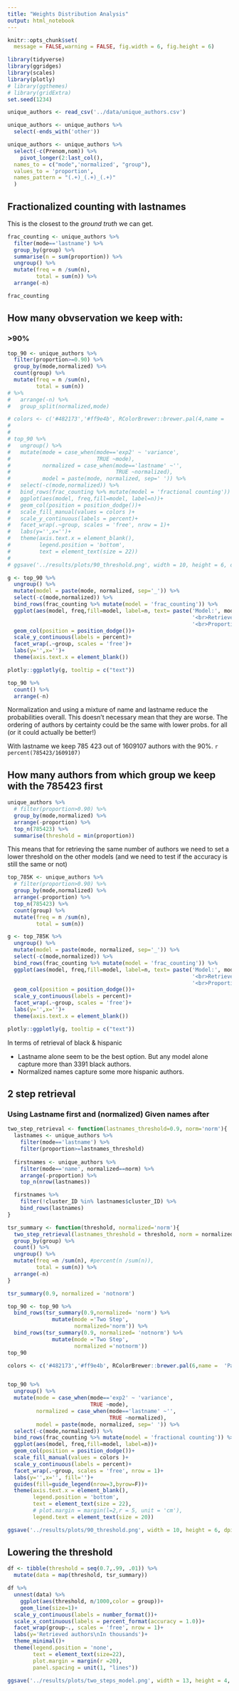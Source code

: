 ```yaml
---
title: "Weights Distribution Analysis"
output: html_notebook
---
```


```r

knitr::opts_chunk$set(
  message = FALSE,warning = FALSE, fig.width = 6, fig.height = 6)
```

```r
library(tidyverse)
library(ggridges)
library(scales)
library(plotly)
# library(ggthemes)
# library(gridExtra)
set.seed(1234)
```

```r
unique_authors <- read_csv('../data/unique_authors.csv')
```

```r
unique_authors <- unique_authors %>% 
  select(-ends_with('other'))
```


```r
unique_authors <- unique_authors %>% 
  select(-c(Prenom,nom)) %>% 
    pivot_longer(2:last_col(),
  names_to = c("mode",'normalized', "group"),
  values_to = 'proportion',
  names_pattern = "(.+)_(.+)_(.+)"
  )
```


## Fractionalized counting with lastnames

This is the closest to the _ground truth_ we can get.


```r
frac_counting <- unique_authors %>% 
  filter(mode=='lastname') %>% 
  group_by(group) %>% 
  summarise(n = sum(proportion)) %>% 
  ungroup() %>% 
  mutate(freq = n /sum(n),
         total = sum(n)) %>% 
  arrange(-n)

frac_counting
```


## How many obvservation we keep with:

### >90%

```r
top_90 <- unique_authors %>% 
  filter(proportion>=0.90) %>% 
  group_by(mode,normalized) %>% 
  count(group) %>% 
  mutate(freq = n /sum(n),
         total = sum(n)) 
# %>% 
#   arrange(-n) %>%
#   group_split(normalized,mode)
```
  
```r
# colors <- c('#482173','#ff9e4b', RColorBrewer::brewer.pal(4,name =  'Paired'))
# 
# 
# top_90 %>% 
#   ungroup() %>% 
#   mutate(mode = case_when(mode=='exp2' ~ 'variance',
#                           TRUE ~mode),
#          normalized = case_when(mode=='lastname' ~'',
#                                 TRUE ~normalized),
#          model = paste(mode, normalized, sep=' ')) %>% 
#   select(-c(mode,normalized)) %>% 
#   bind_rows(frac_counting %>% mutate(model = 'fractional counting')) %>% 
#   ggplot(aes(model, freq,fill=model, label=n))+
#   geom_col(position = position_dodge())+
#   scale_fill_manual(values = colors )+
#   scale_y_continuous(labels = percent)+
#   facet_wrap(.~group, scales = 'free', nrow = 1)+
#   labs(y='',x='')+
#   theme(axis.text.x = element_blank(),
#         legend.position = 'bottom',
#         text = element_text(size = 22))
# 
# ggsave('../results/plots/90_threshold.png', width = 10, height = 6, dpi=300, scale = 1)

```


```r
g <- top_90 %>% 
  ungroup() %>% 
  mutate(model = paste(mode, normalized, sep='_')) %>% 
  select(-c(mode,normalized)) %>% 
  bind_rows(frac_counting %>% mutate(model = 'frac_counting')) %>% 
  ggplot(aes(model, freq,fill=model, label=n, text= paste('Model:', model,
                                                          '<br>Retrieved:', n,
                                                          '<br>Proportion', percent(freq))))+
  geom_col(position = position_dodge())+
  scale_y_continuous(labels = percent)+
  facet_wrap(.~group, scales = 'free')+
  labs(y='',x='')+
  theme(axis.text.x = element_blank())

plotly::ggplotly(g, tooltip = c("text"))
```

```r
top_90 %>% 
  count() %>% 
  arrange(-n)
```

Normalization and using a mixture of name and lastname reduce the probabilities overall. This doesn't necessary mean that they are worse. The ordering of authors by certainty could be the same with lower probs. for all (or it could actually be better!)

With lastname we keep 785 423 out of 1609107 authors with the 90%. `r percent(785423/1609107)`

## How many authors from which group we keep with the 785423 first

```r
unique_authors %>% 
  # filter(proportion>0.90) %>% 
  group_by(mode,normalized) %>% 
  arrange(-proportion) %>% 
  top_n(785423) %>% 
  summarise(threshold = min(proportion))
```

This means that for retrieving the same number of authors we need to set a lower threshold on the other models (and we need to test if the accuracy is still the same or not)


```r
top_785K <- unique_authors %>% 
  # filter(proportion>0.90) %>% 
  group_by(mode,normalized) %>% 
  arrange(-proportion) %>% 
  top_n(785423) %>% 
  count(group) %>% 
  mutate(freq = n /sum(n),
         total = sum(n)) 
```


```r
g <- top_785K %>% 
  ungroup() %>% 
  mutate(model = paste(mode, normalized, sep='_')) %>% 
  select(-c(mode,normalized)) %>% 
  bind_rows(frac_counting %>% mutate(model = 'frac_counting')) %>% 
  ggplot(aes(model, freq,fill=model, label=n, text= paste('Model:', model,
                                                          '<br>Retrieved:', n,
                                                          '<br>Proportion', percent(freq))))+
  geom_col(position = position_dodge())+
  scale_y_continuous(labels = percent)+
  facet_wrap(.~group, scales = 'free')+
  labs(y='',x='')+
  theme(axis.text.x = element_blank())

plotly::ggplotly(g, tooltip = c("text"))
```



In terms of retrieval of black & hispanic

- Lastname alone seem to be the best option. But any model alone capture more than 3391 black authors.
- Normalized names capture some more hispanic authors. 


## 2 step retrieval
### Using Lastname first and (normalized) Given names after


```r
two_step_retrieval <- function(lastnames_threshold=0.9, norm='norm'){
  lastnames <- unique_authors %>%
    filter(mode=='lastname') %>% 
    filter(proportion>=lastnames_threshold)  
  
  firstnames <- unique_authors %>% 
    filter(mode=='name', normalized==norm) %>%
    arrange(-proportion) %>% 
    top_n(nrow(lastnames))

  firstnames %>% 
    filter(!cluster_ID %in% lastnames$cluster_ID) %>% 
    bind_rows(lastnames)
}

tsr_summary <- function(threshold, normalized='norm'){
  two_step_retrieval(lastnames_threshold = threshold, norm = normalized) %>% 
  group_by(group) %>% 
  count() %>%
  ungroup() %>% 
  mutate(freq =n /sum(n), #percent(n /sum(n)),
         total = sum(n)) %>% 
  arrange(-n)
}
```




```r
tsr_summary(0.9, normalized = 'notnorm')
```

```r
top_90 <- top_90 %>%
  bind_rows(tsr_summary(0.9,normalized= 'norm') %>%
              mutate(mode ='Two Step',
                     normalized='norm')) %>%
  bind_rows(tsr_summary(0.9, normalized= 'notnorm') %>%
              mutate(mode ='Two Step',
                     normalized ='notnorm'))
top_90
```


```r
colors <- c('#482173','#ff9e4b', RColorBrewer::brewer.pal(6,name =  'Paired'))


top_90 %>% 
  ungroup() %>% 
  mutate(mode = case_when(mode=='exp2' ~ 'variance',
                          TRUE ~mode),
         normalized = case_when(mode=='lastname' ~'',
                                TRUE ~normalized),
         model = paste(mode, normalized, sep=' ')) %>% 
  select(-c(mode,normalized)) %>% 
  bind_rows(frac_counting %>% mutate(model = 'fractional counting')) %>% 
  ggplot(aes(model, freq,fill=model, label=n))+
  geom_col(position = position_dodge())+
  scale_fill_manual(values = colors )+
  scale_y_continuous(labels = percent)+
  facet_wrap(.~group, scales = 'free', nrow = 1)+
  labs(y='',x='', fill='')+
  guides(fill=guide_legend(nrow=3,byrow=F))+
  theme(axis.text.x = element_blank(),
        legend.position = 'bottom',
        text = element_text(size = 22),
        # plot.margin = margin(l=2,r = 5, unit = 'cm'),
        legend.text = element_text(size = 20))

ggsave('../results/plots/90_threshold.png', width = 10, height = 6, dpi=300, scale = 1)

```


## Lowering the threshold 


```r
df <- tibble(threshold = seq(0.7,.99, .01)) %>% 
  mutate(data = map(threshold, tsr_summary))
```

```r
df %>% 
  unnest(data) %>% 
    ggplot(aes(threshold, n/1000,color = group))+
    geom_line(size=1)+
  scale_y_continuous(labels = number_format())+
  scale_x_continuous(labels = percent_format(accuracy = 1.0))+
  facet_wrap(group~., scales = 'free', nrow = 1)+
  labs(y='Retrieved authors\nIn thousands')+
  theme_minimal()+
  theme(legend.position = 'none',
        text = element_text(size=22),
        plot.margin = margin(r =20),
        panel.spacing = unit(1, "lines"))

ggsave('../results/plots/two_steps_model.png', width = 13, height = 4, dpi=300, scale = 1)

```




